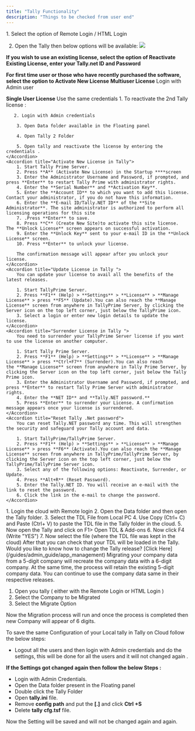 ```yaml
---
title: "Tally Functionality"
description: "Things to be checked from user end"
---
```




<Accordion title="License Related Issues">
    <Accordion title="Reactivate Existing Tally License in Cloud">
1. Select the option of Remote Login / HTML Login

2. Open the Tally then below options will be available: 
   <img src="../license_options.gif" />

**If you wish to use an existing license, select the option of Reactivate Existing License, enter your Tally.net ID and Password**

**For first time user or those who have recently purchased the software, select the option to Activate New License**
<Note>
**Multiuser License** Login with Admin user

**Single User License** Use the same credentials
</Note>
    </Accordion>
    <Accordion title="Reactivate 2nd Tally">
        1. To reactivate the 2nd Tally license :

       2. Login with Admin credentials 

        3. Open Data folder available in the Floating panel

        4. Open Tally 2 Folder 

        5. Open tally and reactivate the license by entering the credentials .
    </Accordion>
    <Accordion title="Activate New License in Tally">
        1. Start Tally Prime Server.
        2. Press **A** (Activate New License) in the Startup ****screen
        3. Enter the Administrator Username and Password, if prompted, and press **Enter** to restart Tally Prime with administrator rights.
        4. Enter the **Serial Number** and **Activation Key**.
        5. Enter the **Account ID** to which you want to add this license. Contact your administrator, if you do not have this information.
        6. Enter the **E-mail ID/Tally.NET ID** of the **Site Administrator**. The site administrator is authorized to perform all licensing operations for this site
        7. .Press **Enter** to save. 
        8. Press **C** (Create New Site)to activate this site license. The **Unlock License** screen appears on successful activation.
        9. Enter the **Unlock Key** sent to your e-mail ID in the **Unlock License** screen.
        10. Press **Enter** to unlock your license.

        The confirmation message will appear after you unlock your license.
    </Accordion>
    <Accordion title="Update License in Tally ">
        You can update your license to avail all the benefits of the latest releases.

        1. Start TallyPrime Server.
        2. Press **F1** (Help) > **Settings** > **License** > **Manage License** > press **F5** (Update).You can also reach the **Manage License** screen from anywhere in TallyPrime Server, by clicking the Server icon on the top left corner, just below the TallyPrime icon.
        3. Select a login or enter new login details to update the license.
    </Accordion>
    <Accordion title="Surrender License in Tally ">
        You need to surrender your TallyPrime Server license if you want to use the license on another computer.

        1. Start Tally Prime Server.
        2. Press **F1** (Help) > **Settings** > **License** > **Manage License** > press **Ctrl+F7** (Surrender).You can also reach the **Manage License** screen from anywhere in Tally Prime Server, by clicking the Server icon on the top left corner, just below the Tally Prime icon.
        3. Enter the Administrator Username and Password, if prompted, and press **Enter** to restart Tally Prime Server with administrator rights.
        4. Enter the **NET ID** and **Tally.NET password.**
        5. Press **Enter** to surrender your License. A confirmation message appears once your license is surrendered.
    </Accordion>
    <Accordion title="Reset Tally .Net password">
        You can reset Tally.NET password any time. This will strengthen the security and safeguard your Tally account and data.

        1. Start TallyPrime/TallyPrime Server.
        2. Press **F1** (Help) > **Settings** > **License** > **Manage License** > press **F6** (Activate).You can also reach the **Manage License** screen from anywhere in TallyPrime/TallyPrime Server, by clicking the Server icon on the top left corner, just below the TallyPrime/TallyPrime Server icon.
        3. Select any of the following options: Reactivate, Surrender, or Update.
        4. Press **Alt+R** (Reset Password).
        5. Enter the Tally.NET ID. You will receive an e-mail with the link to reset the password.
        6. Click the link in the e-mail to change the password.
    </Accordion>
</Accordion>
<Accordion title="Load TDL in cloud">
1. Login the cloud with Remote login
2. Open the Data folder and then open the Tally folder.
3. Select the TDL File from Local PC
4. Use Copy (Ctrl+ C) and Paste (Ctrl+ V) to paste the TDL file in the Tally folder in the cloud.
5. Now open the Tally and click on F1> Open TDL & Add-ons
6. Now click F4 (Write "YES")
7. Now select the file (where the TDL file was kept in the cloud)
After that you can check that your TDL will be loaded in the Tally.
</Accordion>

<Accordion title="Change the Tally release from the portal">
Would you like to know how to change the Tally release? [Click Here](/guides/admin_guide/app_management)
</Accordion>

<Accordion title="Migrate the data in Tally">
Migrating your company data from a 5-digit company will recreate the company data with a 6-digit company. At the same time, the process will retain the existing 5-digit company data. You can continue to use the company data same in their respective releases.

1. Open you tally ( either with the Remote Login or HTML Login ) 
2. Select the Company to be Migrated 
3. Select the Migrate Option 

Now the Migration process will run and once the process is completed then new Company will appear of 6 digits.
</Accordion>

<Accordion title="Save the Configuration in Tally on Cloud">
To save the same Configuration of your Local tally in Tally on Cloud follow the below steps:

- Logout all the users and then login with Admin credentials and do the settings, this will be done for all the users and it will not changed again .

**If the Settings got changed again then follow the below Steps :**

- Login with Admin Credentials.
- Open the Data folder present in the Floating panel
- Double click the Tally Folder
- Open **tally.ini** file.
- Remove **config path** and put the **[.]** and click **Ctrl +S**
- Delete **tally** **cfg.tsf** file.

Now the Setting will be saved and will not be changed again and again.
</Accordion>

